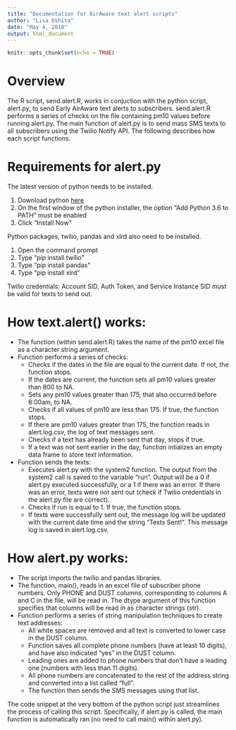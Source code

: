 ```yaml
---
title: "Documentation for AirAware text alert scripts"
author: "Lisa Oshita"
date: "May 4, 2018"
output: html_document
---
```


```r
knitr::opts_chunk$set(echo = TRUE)
```

# Overview

The R script, send.alert.R, works in conjuction with the python script, alert.py, to send Early AirAware text alerts to subscribers. send.alert.R performs a series of checks on the file containing pm10 values before running alert.py. The main function of alert.py is to send mass SMS texts to all subscribers using the Twilio Notify API. The following describes how each script functions. 


# Requirements for alert.py

The latest version of python needs to be installed.

1. Download python [here](https://www.python.org/downloads/)
2. On the first window of the python installer, the option "Add Python 3.6 to PATH" must be enabled
3. Click "Install Now"

Python packages, twilio, pandas and xlrd also need to be installed.

1. Open the command prompt
2. Type "pip install twilio"
3. Type "pip install pandas"
4. Type "pip install xlrd"

Twilio credentials: Account SID, Auth Token, and Service Instance SID must be valid for texts to send out. 


# How text.alert() works:

* The function (within send.alert.R) takes the name of the pm10 excel file as a character string argument.
* Function performs a series of checks:
    + Checks if the dates in the file are equal to the current date. If not, the function stops.
    + If the dates are current, the function sets all pm10 values greater than 800 to NA.
    + Sets any pm10 values greater than 175, that also occurred before 8:00am, to NA.
    + Checks if all values of pm10 are less than 175. If true, the function stops. 
    + If there are pm10 values greater than 175, the function reads in alert.log.csv, the log of text messages sent.
    + Checks if a text has already been sent that day, stops if true. 
    + If a text was not sent earlier in the day, function intializes an empty data frame to store text information.
* Function sends the texts: 
    + Executes alert.py with the system2 function. The output from the system2 call is saved to the variable "run". Output will be a 0 if alert.py executed successfully, or a 1 if there was an error. If there was an error, texts were not sent out (check if Twilio credentials in the alert.py file are correct).
    + Checks if run is equal to 1. If true, the function stops. 
    + If texts were successfully sent out, the message log will be updated with the current date time and the string "Texts Sent!". This message log is saved in alert.log.csv. 


# How alert.py works: 

* The script imports the twilio and pandas libraries.
* The function, main(), reads in an excel file of subscriber phone numbers. Only PHONE and DUST columns, corresponding to columns A and C in the file, will be read in. The dtype argument of this function specifies that columns will be read in as character strings (str). 
* Function performs a series of string manipulation techniques to create text addresses:
    + All white spaces are removed and all text is converted to lower case in the DUST column.
    + Function saves all complete phone numbers (have at least 10 digits), and have also indicated "yes" in the DUST column. 
    + Leading ones are added to phone numbers that don't have a leading one (numbers with less than 11 digits).
    + All phone numbers are concatenated to the rest of the address string and converted into a list called "full".
    + The function then sends the SMS messages using that list. 

The code snippet at the very bottom of the python script just streamlines the process of calling this script. Specifically, if alert.py is called, the main function is automatically ran (no need to call main() within alert.py).


